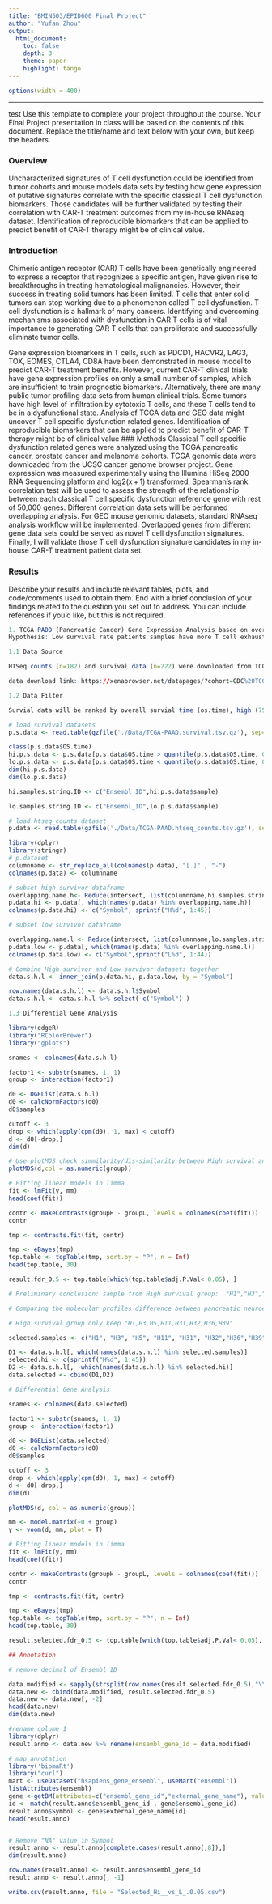 ```yaml
---
title: "BMIN503/EPID600 Final Project"
author: "Yufan Zhou"
output: 
  html_document:
    toc: false 
    depth: 3 
    theme: paper 
    highlight: tango
---
```

```r
options(width = 400)

```  
***
test
Use this template to complete your project throughout the course. Your Final Project presentation in class will be based on the contents of this document. Replace the title/name and text below with your own, but keep the headers.

### Overview
Uncharacterized signatures of T cell dysfunction could be identified from tumor cohorts and mouse models data sets by testing how gene expression of putative signatures correlate with the specific classical T cell dysfunction biomarkers. Those candidates will be further validated by testing their correlation with CAR-T treatment outcomes from my in-house RNAseq dataset. Identification of reproducible biomarkers that can be applied to predict benefit of CAR-T therapy might be of clinical value.

### Introduction 
Chimeric antigen receptor (CAR) T cells have been genetically engineered to express a receptor that recognizes a specific antigen, have given rise to breakthroughs in treating hematological malignancies. However, their success in treating solid tumors has been limited. T cells that enter solid tumors can stop working due to a phenomenon called T cell dysfunction. T cell dysfunction is a hallmark of many cancers. Identifying and overcoming mechanisms associated with dysfunction in CAR T cells is of vital importance to generating CAR T cells that can proliferate and successfully eliminate tumor cells.

Gene expression biomarkers in T cells, such as PDCD1, HACVR2, LAG3, TOX, EOMES, CTLA4, CD8A have been demonstrated in mouse model to predict CAR-T treatment benefits. However, current CAR-T clinical trials have gene expression profiles on only a small number of samples, which are insufficient to train prognostic biomarkers. Alternatively, there are many public tumor profiling data sets from human clinical trials. Some tumors have high level of infiltration by cytotoxic T cells, and these T cells tend to be in a dysfunctional state. Analysis of TCGA data and GEO data might uncover T cell specific dysfunction related genes. Identification of reproducible biomarkers that can be applied to predict benefit of CAR-T therapy might be of clinical value
### Methods
Classical T cell specific dysfunction related genes were analyzed using the TCGA pancreatic cancer, prostate cancer and melanoma cohorts. TCGA genomic data were downloaded from the UCSC cancer genome browser project. Gene expression was measured experimentally using the Illumina HiSeq 2000 RNA Sequencing platform and log2(x + 1) transformed. Spearman’s rank correlation test will be used to assess the strength of the relationship between each classical T cell specific dysfunction reference gene with rest of 50,000 genes. Different correlation data sets will be performed overlapping analysis. For GEO mouse genomic datasets, standard RNAseq analysis workflow will be implemented. Overlapped genes from different gene data sets could be served as novel T cell dysfunction signatures. Finally, I will validate those T cell dysfunction signature candidates in my in-house CAR-T treatment patient data set.

### Results
Describe your results and include relevant tables, plots, and code/comments used to obtain them. End with a brief conclusion of your findings related to the question you set out to address. You can include references if you'd like, but this is not required.

```r

1. TCGA-PADD (Pancreatic Cancer) Gene Expression Analysis based on overall survial time (OS.time) level.
Hypothesis: Low survival rate patients samples have more T cell exhaustion signature genes. 

1.1 Data Source

HTSeq counts (n=182) and survival data (n=222) were downloaded from TCGA Pancreatic Cancer cohort.

data download link: https://xenabrowser.net/datapages/?cohort=GDC%20TCGA%20Pancreatic%20Cancer%20(PAAD)&removeHub=https%3A%2F%2Fxena.treehouse.gi.ucsc.edu%3A443

1.2 Data Filter

Survial data will be ranked by overall survial time (os.time), high (75% percentile) and low (25% percentile) os.time samples will be selected for further analysis.

```


```r
# load survival datasets
p.s.data <- read.table(gzfile('./Data/TCGA-PAAD.survival.tsv.gz'), sep="\t", header=TRUE, stringsAsFactors=FALSE)

class(p.s.data$OS.time)
hi.p.s.data <- p.s.data[p.s.data$OS.time > quantile(p.s.data$OS.time, 0.75), ]
lo.p.s.data <- p.s.data[p.s.data$OS.time < quantile(p.s.data$OS.time, 0.25), ]
dim(hi.p.s.data)
dim(lo.p.s.data)

hi.samples.string.ID <- c("Ensembl_ID",hi.p.s.data$sample)

lo.samples.string.ID <- c("Ensembl_ID",lo.p.s.data$sample)

# load htseq_counts dataset
p.data <- read.table(gzfile('./Data/TCGA-PAAD.htseq_counts.tsv.gz'), sep="\t", heade=TRUE, stringsAsFactors=FALSE)

library(dplyr)
library(stringr)
# p.dataset
columnname <- str_replace_all(colnames(p.data), "[.]" , "-")
colnames(p.data) <- columnname

# subset high survivor dataframe
overlapping.name.h<- Reduce(intersect, list(columnname,hi.samples.string.ID))
p.data.hi <- p.data[, which(names(p.data) %in% overlapping.name.h)]
colnames(p.data.hi) <- c("Symbol", sprintf("H%d", 1:45))  

# subset low survivor dataframe

overlapping.name.l <- Reduce(intersect, list(columnname,lo.samples.string.ID))
p.data.low <- p.data[, which(names(p.data) %in% overlapping.name.l)]
colnames(p.data.low) <- c("Symbol",sprintf("L%d", 1:44))

# Combine High survivor and Low survivor datasets together
data.s.h.l <- inner_join(p.data.hi, p.data.low, by = "Symbol")

row.names(data.s.h.l) <- data.s.h.l$Symbol
data.s.h.l <- data.s.h.l %>% select(-c("Symbol") ) 
```

```r
1.3 Differential Gene Analysis

library(edgeR)
library("RColorBrewer")
library("gplots")

snames <- colnames(data.s.h.l)

factor1 <- substr(snames, 1, 1)
group <- interaction(factor1)

d0 <- DGEList(data.s.h.l)
d0 <- calcNormFactors(d0)
d0$samples

cutoff <- 3
drop <- which(apply(cpm(d0), 1, max) < cutoff)
d <- d0[-drop,] 
dim(d)

# Use plotMDS check simmilarity/dis-similarity between High survival and low survival group.
plotMDS(d,col = as.numeric(group))
```

```r
# Fitting linear models in limma
fit <- lmFit(y, mm)
head(coef(fit))

contr <- makeContrasts(groupH - groupL, levels = colnames(coef(fit)))
contr

tmp <- contrasts.fit(fit, contr)

tmp <- eBayes(tmp)
top.table <- topTable(tmp, sort.by = "P", n = Inf)
head(top.table, 30)

result.fdr_0.5 <- top.table[which(top.table$adj.P.Val< 0.05), ]

# Preliminary conclusion: sample from High survival group:  "H1","H3","H5","H11","H31","H32","H36","H39" showed seperated distribution from other high suvival samples. There were no statistical differences between High survial group vs Low survival group, which indicated that my grouping criteria was not appropriate. After checking the phenotype datasets, samples "H1","H3","H5","H11","H31","H32","H36","H39" were only pancreatic neuroendocrine tumor samples in total samples (n=222). They are much less common than exocrine tumors, but has better survival rate and therapy outcome My plotMDS results showed neuroendocrine tumor samples had different molecular profiles than exocrine tumor. Neuroendocrine tumor samples could be a less T cell exhasution control for further analysis.

```


```r
# Comparing the molecular profiles difference between pancreatic neuroendocrine tumor samples with other low survival rate pancreatic tumor samples.

# High survival group only keep "H1,H3,H5,H11,H31,H32,H36,H39"

selected.samples <- c("H1", "H3", "H5", "H11", "H31", "H32","H36","H39")

D1 <- data.s.h.l[, which(names(data.s.h.l) %in% selected.samples)]
selected.hi <- c(sprintf("H%d", 1:45))  
D2 <- data.s.h.l[, -which(names(data.s.h.l) %in% selected.hi)]
data.selected <- cbind(D1,D2)

```

```r
# Differential Gene Analysis

snames <- colnames(data.selected)

factor1 <- substr(snames, 1, 1)
group <- interaction(factor1)

d0 <- DGEList(data.selected)
d0 <- calcNormFactors(d0)
d0$samples

cutoff <- 3
drop <- which(apply(cpm(d0), 1, max) < cutoff)
d <- d0[-drop,] 
dim(d)

plotMDS(d, col = as.numeric(group))

mm <- model.matrix(~0 + group)
y <- voom(d, mm, plot = T)

# Fitting linear models in limma
fit <- lmFit(y, mm)
head(coef(fit))

contr <- makeContrasts(groupH - groupL, levels = colnames(coef(fit)))
contr

tmp <- contrasts.fit(fit, contr)

tmp <- eBayes(tmp)
top.table <- topTable(tmp, sort.by = "P", n = Inf)
head(top.table, 30)

result.selected.fdr_0.5 <- top.table[which(top.table$adj.P.Val< 0.05), ]
```


```r
## Annotation

# remove decimal of Ensembl_ID

data.modified <- sapply(strsplit(row.names(result.selected.fdr_0.5),"\\."), function(x) x[1])
data.new <- cbind(data.modified, result.selected.fdr_0.5)
data.new <- data.new[, -2]
head(data.new)
dim(data.new)

#rename colume 1
library(dplyr)
result.anno <- data.new %>% rename(ensembl_gene_id = data.modified)

# map annotation
library('biomaRt')
library("curl")
mart <- useDataset("hsapiens_gene_ensembl", useMart("ensembl"))
listAttributes(ensembl)
gene <-getBM(attributes=c("ensembl_gene_id","external_gene_name"), values =result.anno$ensembl_gene_id, mart = mart)
id <- match(result.anno$ensembl_gene_id , gene$ensembl_gene_id)
result.anno$Symbol <- gene$external_gene_name[id]
head(result.anno)


# Remove "NA" value in Symbol
result.anno <- result.anno[complete.cases(result.anno[,8]),]
dim(result.anno)

row.names(result.anno) <- result.anno$ensembl_gene_id
result.anno <- result.anno[, -1]

write.csv(result.anno, file = "Selected_Hi__vs_L_.0.05.csv")
```

